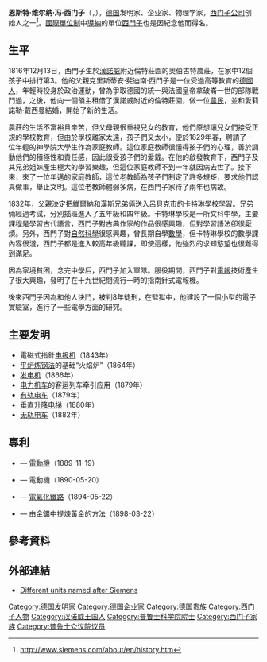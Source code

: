 {{Infobox scientist
| name = 恩斯特·维尔纳·冯·西门<br/>Werner von Siemens
| image = Ernst_Werner_von_Siemens.jpg
| image_size = 240px
| caption =
| birth_date = {{birth date|1816|12|13|df=y}}
| birth_place = {{flag|German Confederation}}[[漢諾瓦王國|漢諾瓦]][[蓋爾登_(下薩克森)|蓋爾登]]
| death_date = {{death date and age|1892|12|6|1816|12|13|df=y}}
| death_place = {{flag|German Empire}}[[普魯士王國|普魯士]][[布蘭登堡省|布蘭登堡省]][[柏林|柏林]]
| residence =
| citizenship =
| ethnicity =
| field = [[電機工程學|電機工程學家]]、[[發明家|發明家]]
| work_institution =
| occupation =
| known_for =
| prizes =
}}

'''恩斯特·维尔纳·冯·西门子'''（{{lang-de|Ernst Werner von Siemens}}，{{bd|1816年|12月13日|1892年|12月6日}}），[[德国|德国]]发明家、企业家、物理学家，[[西门子公司|西门子公司]]创始人之一<ref>[http://www.siemens.com/about/en/history.htm http://www.siemens.com/about/en/history.htm]</ref>。[[國際單位制|國際單位制]]中[[導納|導納]]的單位[[西門子_(單位)|西門子]]也是因紀念他而得名。

==生平==
1816年12月13日，西門子生於[[漢諾威|漢諾威]]附近倫特莊園的奧伯古特農莊，在家中12個孩子中排行第3。他的父親克里斯蒂安·斐迪南·西門子是一位受過高等教育的[[德國人|德國人]]，年輕時投身於政治運動，曾為爭取德國的統一與法國皇帝拿破崙一世的部隊戰鬥過，之後，他向一個領主租借了漢諾威附近的倫特莊園，做一位[[農民|農民]]，並和愛莉諾勒·戴西曼結婚，開始了新的生活。

農莊的生活不富裕且辛苦，但父母親很重視兒女的教育，他們原想讓兒女們接受正規的學校教育，但由於學校離家太遠，孩子們又太小，便於1829年春，聘請了一位年輕的神學院大學生作為家庭教師。這位家庭教師很懂得孩子們的心理，善於調動他們的積極性和責任感，因此很受孩子們的愛戴。在他的啟發教育下，西門子及其兄弟姐妹產生極大的學習樂趣，但這位家庭教師不到一年就因病去世了。接下來，來了一位年邁的家庭教師，這位老教師為孩子們制定了許多規矩，要求他們認真做事，舉止文明。這位老教師體弱多病，在西門子家待了兩年也病故。

1832年，父親決定把維爾納和漢斯兄弟倆送入呂貝克市的卡特琳學校學習。兄弟倆經過考試，分別插班進入了五年級和四年級。卡特琳學校是一所文科中學，主要課程是學習古代語言，西門子對古典作家的作品很感興趣，但對學習語法卻很厭煩。另外，西門子對[[自然科學|自然科學]]很感興趣，曾長期自學[[數學|數學]]，但卡特琳學校的數學課內容很淺，西門子都是進入較高年級聽課，即使這樣，他強烈的求知慾望也很難得到滿足。

因為家境貧困，念完中學后，西門子加入軍隊。服役期間，西門子對[[電報|電報]]技術產生了很大興趣，發明了在十九世紀間流行一時的指南針式電報機。

後來西門子因為和他人決鬥，被判8年徒刑，在監獄中，他建設了一個小型的電子實驗室，進行了一些電學方面的研究。

==主要发明==
*電磁式指針[[电报机|电报机]]（1843年）
*[[平炉炼钢法|平炉炼钢法]]的基础“火焰炉”（1864年）
*[[发电机|发电机]]（1866年）
*[[电力机车|电力机车]]的客运列车牵引应用（1879年）
*[[有轨电车|有轨电车]]（1879年）
*[[升降机|垂直升降电梯]]（1880年）
*[[无轨电车|无轨电车]]（1882年）

==專利==
* {{US patent|415577}} — [[電動機|電動機]]（1889-11-19）
* {{US patent|428290}} — 電動機（1890-05-20）
* {{US patent|520274}} — [[電氣化鐵路|電氣化鐵路]]（1894-05-22）
* {{US patent|601068}} — 由金鑛中提煉黃金的方法（1898-03-22）

==參考資料==
{{reflist}}

==外部連結==
*[http://www.sizes.com/units/siemens.htm Different units named after Siemens]

{{西门子公司}}
{{Authority control}}
{{DEFAULTSORT:Siemens, Ernst Werner Von}}
[[Category:德国发明家|Category:德国发明家]]
[[Category:德国企业家|Category:德国企业家]]
[[Category:德国贵族|Category:德国贵族]]
[[Category:西门子人物|Category:西门子人物]]
[[Category:汉诺威王国人|Category:汉诺威王国人]]
[[Category:普鲁士科学院院士|Category:普鲁士科学院院士]]
[[Category:西门子家族|Category:西门子家族]]
[[Category:普鲁士众议院议员|Category:普鲁士众议院议员]]